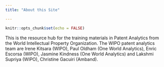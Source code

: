 ```yaml
---
title: "About this Site"

---
```


```r
knitr::opts_chunk$set(echo = FALSE)
```


This is the resource hub for the training materials in Patent Analytics from the World Intellectual Property Organization. The WIPO patent analytics team are Irene Kitsara (WIPO), Paul Oldham (One World Analytics), Enric Escorsa (WIPO), Jasmine Kindness (One World Analytics) and Lakshmi Supriya (WIPO), Christine Gacuiri (Amband).
